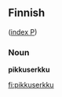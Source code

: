 ==Finnish==
([[Wiktionary:Finnish_index_p|index P]])

===Noun===
'''pikkuserkku'''

[[fi:pikkuserkku]]